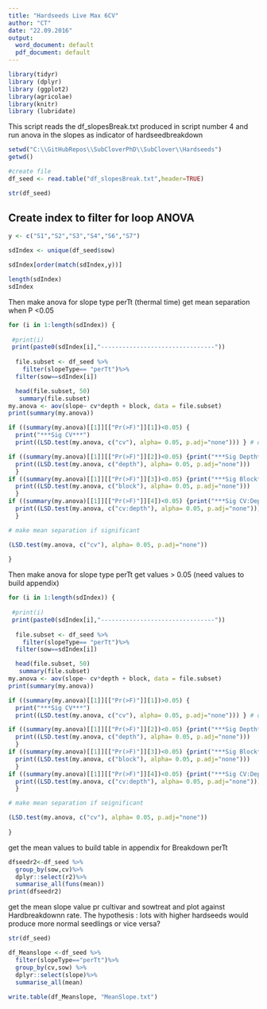 ```yaml
---
title: "Hardseeds Live Max 6CV"
author: "CT"
date: "22.09.2016"
output:
  word_document: default
  pdf_document: default
---
```



```r
library(tidyr)
library (dplyr)
library (ggplot2)
library(agricolae)
library(knitr)
library (lubridate)


```

This script reads the df_slopesBreak.txt produced in script number 4 and run anova in the slopes as indicator of hardseedbreakdown 

```r
setwd("C:\\GitHubRepos\\SubCloverPhD\\SubClover\\Hardseeds")
getwd()

#create file
df_seed <- read.table("df_slopesBreak.txt",header=TRUE) 

str(df_seed)
```



## Create index to filter for loop ANOVA

```r
y <- c("S1","S2","S3","S4","S6","S7")

sdIndex <- unique(df_seed$sow)

sdIndex[order(match(sdIndex,y))]

length(sdIndex)
sdIndex
```
Then make anova for slope type perTt (thermal time)
get mean separation when P <0.05

```r
for (i in 1:length(sdIndex)) {
  
 #print(i)
 print(paste0(sdIndex[i],"--------------------------------"))
  
  file.subset <- df_seed %>%
    filter(slopeType== "perTt")%>%
  filter(sow==sdIndex[i])

  head(file.subset, 50)
   summary(file.subset)
my.anova <- aov(slope~ cv*depth + block, data = file.subset)
print(summary(my.anova))

if ((summary(my.anova)[[1]][["Pr(>F)"]][1])<0.05) {
  print("***Sig CV***") 
  print((LSD.test(my.anova, c("cv"), alpha= 0.05, p.adj="none"))) } # do if

if ((summary(my.anova)[[1]][["Pr(>F)"]][2])<0.05) {print("***Sig Depth***")
  print((LSD.test(my.anova, c("depth"), alpha= 0.05, p.adj="none")))
  } 
if ((summary(my.anova)[[1]][["Pr(>F)"]][3])<0.05) {print("***Sig Block***")
  print((LSD.test(my.anova, c("block"), alpha= 0.05, p.adj="none")))
  } 
if ((summary(my.anova)[[1]][["Pr(>F)"]][4])<0.05) {print("***Sig CV:Depth Int***")
  print((LSD.test(my.anova, c("cv:depth"), alpha= 0.05, p.adj="none")))
  } 

# make mean separation if significant

(LSD.test(my.anova, c("cv"), alpha= 0.05, p.adj="none"))
  
}
```

Then make anova for slope type perTt get values > 0.05 (need values to build appendix)

```r
for (i in 1:length(sdIndex)) {
  
 #print(i)
 print(paste0(sdIndex[i],"--------------------------------"))
  
  file.subset <- df_seed %>%
    filter(slopeType== "perTt")%>%
  filter(sow==sdIndex[i])

  head(file.subset, 50)
   summary(file.subset)
my.anova <- aov(slope~ cv*depth + block, data = file.subset)
print(summary(my.anova))

if ((summary(my.anova)[[1]][["Pr(>F)"]][1])>0.05) {
  print("***Sig CV***") 
  print((LSD.test(my.anova, c("cv"), alpha= 0.05, p.adj="none"))) } # do if

if ((summary(my.anova)[[1]][["Pr(>F)"]][2])<0.05) {print("***Sig Depth***")
  print((LSD.test(my.anova, c("depth"), alpha= 0.05, p.adj="none")))
  } 
if ((summary(my.anova)[[1]][["Pr(>F)"]][3])<0.05) {print("***Sig Block***")
  print((LSD.test(my.anova, c("block"), alpha= 0.05, p.adj="none")))
  } 
if ((summary(my.anova)[[1]][["Pr(>F)"]][4])<0.05) {print("***Sig CV:Depth Int***")
  print((LSD.test(my.anova, c("cv:depth"), alpha= 0.05, p.adj="none")))
  } 

# make mean separation if seignificant

(LSD.test(my.anova, c("cv"), alpha= 0.05, p.adj="none"))
  
}
```

get the mean values to build table in appendix for Breakdown perTt

```r
dfseedr2<-df_seed %>%
  group_by(sow,cv)%>%
  dplyr::select(r2)%>%
  summarise_all(funs(mean))
print(dfseedr2)
```

get the mean slope value pr cultivar and sowtreat and plot against Hardbreakdownn rate. The hypothesis : lots with higher hardseeds would produce more normal seedlings or vice versa? 

```r
str(df_seed)

df_Meanslope <-df_seed %>%
  filter(slopeType=="perTt")%>%
  group_by(cv,sow) %>%
  dplyr::select(slope)%>%
  summarise_all(mean)
  
write.table(df_Meanslope, "MeanSlope.txt")

```













